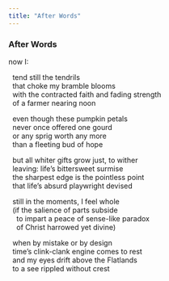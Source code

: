 ```yaml
---
title: "After Words"
---
```


### After Words

now I:<br>

&nbsp;&nbsp;tend still the tendrils<br>
&nbsp;&nbsp;that choke my bramble blooms<br>
&nbsp;&nbsp;with the contracted faith and fading strength<br>
&nbsp;&nbsp;of a farmer nearing noon<br>

&nbsp;&nbsp;even though these pumpkin petals<br>
&nbsp;&nbsp;never once offered one gourd<br>
&nbsp;&nbsp;or any sprig worth any more<br>
&nbsp;&nbsp;than a fleeting bud of hope<br>

&nbsp;&nbsp;but all whiter gifts grow just, to wither<br>
&nbsp;&nbsp;leaving: life's bittersweet surmise<br>
&nbsp;&nbsp;the sharpest edge is the pointless point<br>
&nbsp;&nbsp;that life's absurd playwright devised<br>

&nbsp;&nbsp;still in the moments, I feel whole<br>
&nbsp;&nbsp;(if the salience of parts subside<br>
&nbsp;&nbsp;&nbsp;&nbsp;to impart a peace of sense-like paradox<br>
&nbsp;&nbsp;&nbsp;&nbsp;of Christ harrowed yet divine)<br>

&nbsp;&nbsp;when by mistake or by design<br>
&nbsp;&nbsp;time's clink-clank engine comes to rest<br>
&nbsp;&nbsp;and my eyes drift above the Flatlands<br>
&nbsp;&nbsp;to a see rippled without crest<br>

<br>
